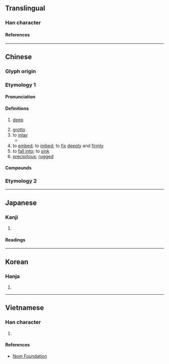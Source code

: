 {{character info/new}}
==Translingual==

===Han character===
{{Han char|rn=46|rad=山|as=09|sn=12|four=22782|canj=UTMO|ids=⿱山𣢟}}

====References====
{{Han ref|kx=0316.170|dkj=08279|dj=0616.380|hdz=10784.170|uh=5D4C}}

----

==Chinese==
{{zh-forms}}

===Glyph origin===
{{Han etym}}
===Etymology 1===
====Pronunciation====
{{zh-pron
|m=qiàn,qiān,1nb=standard in Mainland,2nb=standard in Taiwan
|c=ham6,ham2,ham3,haam1
|h=pfs=
|md=
|mn=ml:kham
|w=
|mc=y
|oc=y
|cat=a,n,v
}}

====Definitions====
{{zh-hanzi}}

# {{lb|zh|of a valley}} [[deep]]
# [[grotto]]
# to [[inlay]]
#* {{zh-x|殿堂 中 嵌 幾 樣 明珠|The temple hall is embedded with pearls}}
# to [[embed]]; to [[imbed]]; to [[fix]] [[deeply]] and [[firmly]]
# to [[fall into]]; to [[sink]]
# [[precipitous]]; [[rugged]]

====Compounds====
{{zh-der|嵌飾|嵌埋法|嵌鑲磚|嵌畫|嵌玻璃|嵌窞|嵌瓷畫|嵌版構造|嵌巖|嵌巉|嵌金|嵌造|嵌石|撇嵌|百寶嵌|眼嵌縮腮|鑲嵌工藝|鑲嵌畫|金鑲玉嵌|赤嵌樓|鑲嵌|偏嵌}}

===Etymology 2===
{{zh-see|崁|v}}
----

==Japanese==

===Kanji===
{{ja-kanji|grade=|rs=山09}}

# {{rfdef|ja|sort=山09}}

====Readings====
{{ja-readings
|on=かん
|kun=は-まる, は-める, あな-
}}

----

==Korean==

===Hanja===
{{ko-hanja|감}}

# {{rfdef|ko|sort=山09}}

----

==Vietnamese==

===Han character===
{{vi-readings|rs=山09|reading=khảm}}

# {{rfdef|vi|sort=山09}}

====References====
* [http://nomfoundation.org/common/nom_details.php?codepoint=5d4c Nom Foundation]